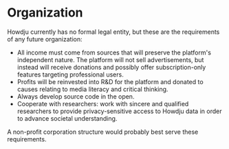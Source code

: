 # Organization

Howdju currently has no formal legal entity, but these are the requirements of
any future organization:

- All income must come from sources that will preserve the platform's independent nature. The
  platform will not sell advertisements, but instead will receive donations and possibly offer
  subscription-only features targeting professional users.
- Profits will be reinvested into R&D for the platform and donated to causes relating to media
  literacy and critical thinking.
- Always develop source code in the open.
- Cooperate with researchers: work with sincere and qualified researchers to provide
  privacy-sensitive access to Howdju data in order to advance societal understanding.

A non-profit corporation structure would probably best serve these requirements.
